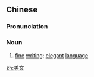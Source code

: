 ==Chinese==
{{zh-forms}}

===Pronunciation===
{{zh-pron
|m=měiwén
|cat=n
}}

===Noun===
{{zh-noun}}

# [[fine]] [[writing]]; [[elegant]] [[language]]

[[zh:美文]]
